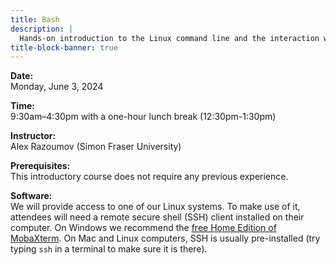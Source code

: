 ```yaml
---
title: Bash
description: |
  Hands-on introduction to the Linux command line and the interaction with a remote server.
title-block-banner: true
---
```


<!-- :::{.topdef} -->

**Date:** \
Monday, June 3, 2024

**Time:** \
9:30am–4:30pm with a one-hour lunch break (12:30pm-1:30pm)

**Instructor:** \
Alex Razoumov (Simon Fraser University)

**Prerequisites:** \
This introductory course does not require any previous experience.

**Software:** \
We will provide access to one of our Linux systems. To make use of it, attendees will need a remote secure shell (SSH) client installed on their computer. On Windows we recommend the [free Home Edition of MobaXterm](https://mobaxterm.mobatek.net/download.html). On Mac and Linux computers, SSH is usually pre-installed (try typing `ssh` in a terminal to make sure it is there).

<!-- ::: -->

<!-- <br> -->
<!-- Course notes can be found [here](https://wgpages.netlify.app/bash-in-summer). -->
